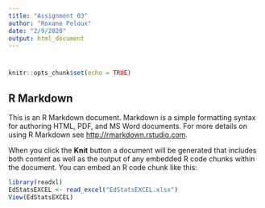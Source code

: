 ```yaml
---
title: "Assignment 03"
author: "Roxane Peloux"
date: "2/9/2020"
output: html_document
---
```



# 
```r
knitr::opts_chunk$set(echo = TRUE)
```

## R Markdown

This is an R Markdown document. Markdown is a simple formatting syntax for authoring HTML, PDF, and MS Word documents. For more details on using R Markdown see <http://rmarkdown.rstudio.com>.

When you click the **Knit** button a document will be generated that includes both content as well as the output of any embedded R code chunks within the document. You can embed an R code chunk like this:
```r
library(readxl)
EdStatsEXCEL <- read_excel("EdStatsEXCEL.xlsx")
View(EdStatsEXCEL)
```

